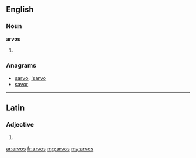 ==English==

===Noun===
'''arvos'''

# {{plural of|arvo}}

===Anagrams===
* [[sarvo#English|sarvo]], [['sarvo#English|'sarvo]]
* [[savor#English|savor]]

----

==Latin==

===Adjective===
{{la-adj-form|arvos}}

# {{inflection of|arvus|arvus|acc|m|p|lang=la}}

[[ar:arvos]]
[[fr:arvos]]
[[mg:arvos]]
[[my:arvos]]